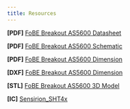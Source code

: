 ```yaml
---
title: Resources
---
```


**\[PDF\]** [FoBE Breakout AS5600 Datasheet](/)

**\[PDF\]** [FoBE Breakout AS5600 Schematic](/)

**\[PDF\]** [FoBE Breakout AS5600 Dimension](/)

**\[DXF\]** [FoBE Breakout AS5600 Dimension](/)

**\[STL\]** [FoBE Breakout AS5600 3D Model](/)

**\[IC\]** [Sensirion_SHT4x](https://atta.szlcsc.com/upload/public/pdf/source/20211021/851BA36A5CA574D725310F52CADA4510.pdf)

